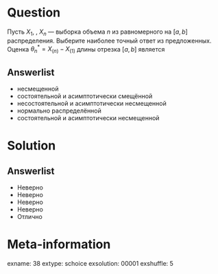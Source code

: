 Question
========
Пусть $X_1$, \ldots, $X_n$ — выборка объема $n$ из равномерного на $[a, b]$ распределения. Выберите наиболее точный ответ из предложенных. Оценка $\theta^*_n = X_{(n)}-X_{(1)}$ длины отрезка $[a,b]$ является
 

Answerlist
----------
*  несмещенной
*  состоятельной и асимптотически смещённой
*  несостоятельной и асимптотически несмещенной
*  нормально распределённой
*  состоятельной и асимптотически несмещенной

Solution
========

Answerlist
----------
*  Неверно
*  Неверно
*  Неверно
*  Неверно
*  Отлично

Meta-information
================
exname: 38
extype: schoice
exsolution: 00001
exshuffle: 5
